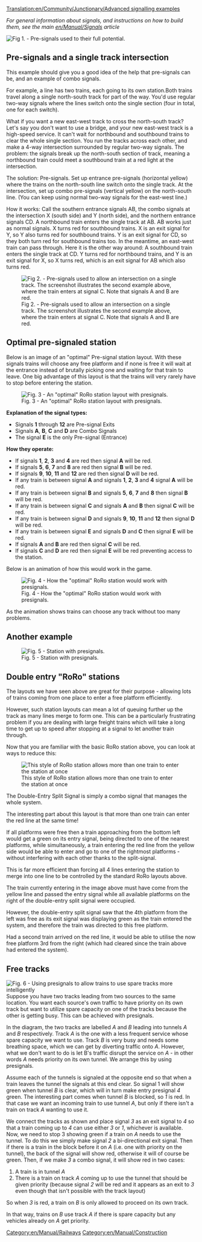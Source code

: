 [[Translation:en/Community/Junctionary/Advanced signalling examples]]

''For general information about signals, and instructions on how to build them, see the main [[en/Manual/Signals]] article''

{{en/Todo|Tidy this up into a proper showcase of complicated signaling arrangements.  Maybe even export it all to new types of [[en/Community/Junctionary/Main Page]] or into [[en/Manual/Stations]].}}

[[File:en/Community/Junctionary/Presig3.png|center|frame|Fig 1. - Pre-signals used to their full potential.]]
{{en/Todo|Explain what's going on in the above image. (Load balancing)}}
==Pre-signals and a single track intersection==
This example should give you a good idea of the help that pre-signals can be, and an example of combo signals.

For example, a line has two trains, each going to its own station.Both trains travel along a single north-south track for part of the way. You'd use regular two-way signals where the lines switch onto the single section (four in total, one for each switch). 

What if you want a new east-west track to cross the north-south track? Let's say you don't want to use a bridge, and your new east-west track is a high-speed service. It can't wait for northbound and southbound trains to clear the whole single section. You run the tracks across each other, and make a 4-way intersection surrounded by regular two-way signals. The problem: the signals break up the north-south section of track, meaning a northbound train could meet a southbound train at a red light at the intersection.

The solution: Pre-signals. Set up entrance pre-signals (horizontal yellow) where the trains on the north-south line switch onto the single track. At the intersection, set up combo pre-signals (vertical yellow) on the north-south line. (You can keep using normal two-way signals for the east-west line.)

How it works: Call the southern entrance signals AB, the combo signals at the intersection X (south side) and Y (north side), and the northern entrance signals CD. A northbound train enters the single track at AB. AB works just as normal signals. X turns red for southbound trains. X is an exit signal for Y, so Y also turns red for southbound trains. Y is an exit signal for CD, so they both turn red for southbound trains too. In the meantime, an east-west train can pass through. Here it is the other way around: A southbound train enters the single track at CD. Y turns red for northbound trains, and Y is an exit signal for X, so X turns red, which is an exit signal for AB which also turns red.

[[File:en/Community/Junctionary/Presig single sect.png|center|frame|Fig 2. - Pre-signals used to allow an intersection on a single track. The screenshot illustrates the second example above, where the train enters at signal C. Note that signals A and B are red.]]

==Optimal pre-signaled station==
Below is an image of an "optimal" Pre-signal station layout.
With these signals trains will choose any free platform and if none is free it will wait at the entrance instead of brutally picking one and waiting for that train to leave. One big advantage of this layout is that the trains will very rarely have to stop before entering the station.

[[File:en/Community/Junctionary/Station presigs explained more.png|center|frame|Fig. 3 - An "optimal" RoRo station layout with presignals.]]

'''Explanation of the signal types:'''
* Signals '''1''' through '''12''' are Pre-signal Exits
* Signals '''A''', '''B''', '''C''' and '''D''' are Combo Signals
* The signal '''E''' is the only Pre-signal  (Entrance)

'''How they operate:'''
* If signals '''1''', '''2''', '''3''' and '''4''' are red then signal '''A''' will be red.
* If signals '''5''', '''6''', '''7''' and '''8''' are red then signal '''B''' will be red.
* If signals '''9''', '''10''', '''11''' and '''12''' are red then signal '''D''' will be red.
* If any train is between signal '''A''' and signals '''1''', '''2''', '''3''' and '''4''' signal '''A''' will be red.
* If any train is between signal '''B''' and signals '''5''', '''6''', '''7''' and '''8''' then signal '''B''' will be red.
* If any train is between signal '''C''' and signals '''A''' and '''B''' then signal '''C''' will be red.
* If any train is between signal '''D''' and signals '''9''', '''10''', '''11''' and '''12''' then signal '''D''' will be red.
* If any train is between signal '''E''' and signals '''D''' and '''C''' then signal '''E''' will be red.
* If signals '''A''' and '''B''' are red then signal '''C''' will be red.
* If signals '''C''' and '''D''' are red then signal '''E''' will be red preventing access to the station.


Below is an animation of how this would work in the game.

[[File:en/Community/Junctionary/Presigs.gif|center|frame|Fig. 4 - How the "optimal" RoRo station would work with presignals.]]


As the animation shows trains can choose any track without too many problems.

[[Category:en/Manual/Railways]]
[[Category:en/Manual/Construction]]

==Another example==
[[File:en/Community/Junctionary/Station Leave.jpeg|center|frame|Fig. 5 - Station with presignals.]]

==Double entry "RoRo" stations==
The layouts we have seen above are great for their purpose - allowing lots of trains coming from one place to enter a free platform efficiently.

However, such station layouts can mean a lot of queuing further up the track as many lines merge to form one. This can be a particularly frustrating problem if you are dealing with large freight trains which will take a long time to get up to speed after stopping at a signal to let another train through.

Now that you are familiar with the basic RoRo station above, you can look at ways to reduce this:

[[File:en/Community/Junctionary/Doubleentryexplained.png|frame|This style of RoRo station allows more than one train to enter the station at once]]

The Double-Entry Split Signal is simply a combo signal that manages the whole system.

The interesting part about this layout is that more than one train can enter the red line at the same time!

If all platforms were free then a train approaching from the bottom left would get a green on its entry signal, being directed to one of the nearest platforms, while simultaneously, a train entering the red line from the yellow side would be able to enter and go to one of the rightmost platforms - without interfering with each other thanks to the split-signal.

This is far more efficient than forcing all 4 lines entering the station to merge into one line to be controlled by the standard RoRo layouts above.

The train currently entering in the image above must have come from the yellow line and passed the entry signal while all available platforms on the right of the double-entry split signal were occupied.

However, the double-entry split signal saw that the 4th platform from the left was free as its exit signal was displaying green as the train entered the system, and therefore the train was directed to this free platform.

Had a second train arrived on the red line, it would be able to utilise the now free platform 3rd from the right (which had cleared since the train above had entered the system).

==Free tracks==
[[File:en/Community/Junctionary/SpareTunnel.png|frame|Fig. 6 - Using presignals to allow trains to use spare tracks more intelligently]]
Suppose you have two tracks leading from two sources to the same location.  You want each source's own traffic to have priority on its own track but want to utilize spare capacity on one of the tracks because the other is getting busy. This can be achieved with presignals.

In the diagram, the two tracks are labelled ''A'' and ''B'' leading into tunnels ''A'' and ''B'' respectively.  Track ''A'' is the one with a less frequent service whose spare capacity we want to use.  Track ''B'' is very busy and needs some breathing space, which we can get by diverting traffic onto ''A''.  However, what we don't want to do is let B's traffic disrupt the service on ''A'' - in other words ''A'' needs priority on its own tunnel.  We arrange this by using presignals.

Assume each of the tunnels is signaled at the opposite end so that when a train leaves the tunnel the signals at this end clear.  So signal 1 will show green when tunnel ''B'' is clear, which will in turn make entry presignal ''4'' green.  The interesting part comes when tunnel ''B'' is blocked, so ''1'' is red. In that case we want an incoming train to use tunnel ''A'', but only if there isn't a train on track ''A'' wanting to use it.

We connect the tracks as shown and place signal ''3'' as an exit signal to ''4'' so that a train coming up to ''4'' can use either ''3'' or ''1'', whichever is available.  Now, we need to stop 3 showing green if a train on ''A'' needs to use the tunnel.  To do this we simply make signal ''2'' a bi-directional exit signal.  Then if there is a train in the block before it on ''A'' (i.e. one with priority on the tunnel), the back of the signal will show red, otherwise it will of course be green.  Then, if we make ''3'' a combo signal, it will show red in two cases:
# A train is in tunnel ''A''
# There is a train on track ''A'' coming up to use the tunnel that should be given priority (because signal ''2'' will be red and it appears as an exit to ''3'' even though that isn't possible with the track layout)
So when ''3'' is red, a train on ''B'' is only allowed to proceed on its own track.

In that way, trains on ''B'' use track ''A'' if there is spare capacity but any vehicles already on ''A'' get priority.